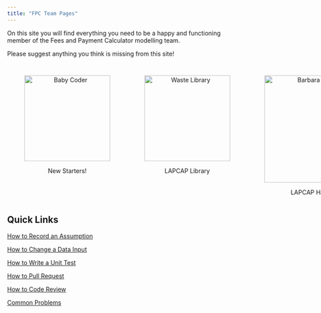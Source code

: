 ```yaml
---
title: "FPC Team Pages"
---
```

<meta http-equiv='cache-control' content='no-cache'> 
<meta http-equiv='expires' content='0'> 
<meta http-equiv='pragma' content='no-cache'>

On this site you will find everything you need to be a happy and functioning member of the Fees and Payment Calculator modelling team.

Please suggest anything you think is missing from this site!

::: {style="display: flex; justify-content: space-around;"}
<figure style="text-align: center;">

<a href="new_induction_stuff.html"> <img src="assets/baby_coder.png" alt="Baby Coder" width="200"/> </a>

<figcaption>New Starters!</figcaption>

</figure>

<figure style="text-align: center;">

<a href="lapcap_library.html"> <img src="assets/waste_library.png" alt="Waste Library" width="200"/> </a>

<figcaption>LAPCAP Library</figcaption>

</figure>

<figure style="text-align: center;">

<a href="lapcap_handbook.html"> <img src="assets/barbara_diagram.png" alt="Barbara Diagram" width="250"/> </a>

<figcaption>LAPCAP Handbook</figcaption>

</figure>
:::

## Quick Links

[How to Record an Assumption](lapcap_handbook.html#how_to_assumption)

[How to Change a Data Input](lapcap_handbook.html#how_to_data_input)

[How to Write a Unit Test](lapcap_handbook.html#how_to_unit_test)

[How to Pull Request](lapcap_handbook.html#how_to_pull_request)

[How to Code Review](lapcap_handbook.html#how_to_code_review)

[Common Problems](other_common_problems.html)
